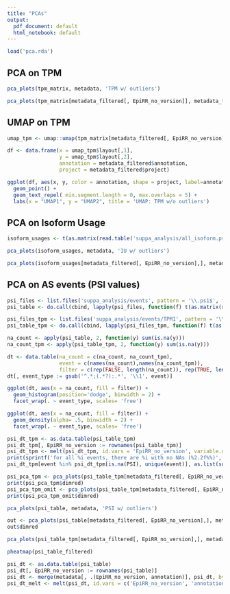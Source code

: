 ```yaml
---
title: "PCAs"
output: 
  pdf_document: default
  html_notebook: default
---
```


```r
load('pca.rda')
```


## PCA on TPM

```r
pca_plots(tpm_matrix, metadata, 'TPM w/ outliers')
```

```r

pca_plots(tpm_matrix[metadata_filtered[, EpiRR_no_version]], metadata_filtered, 'TPM w/o outliers')
```

## UMAP on TPM

```r
umap_tpm <- umap::umap(tpm_matrix[metadata_filtered[, EpiRR_no_version]])

df <- data.frame(x = umap_tpm$layout[,1],
                 y = umap_tpm$layout[,2],
                 annotation = metadata_filtered$annotation,
                 project = metadata_filtered$project)

ggplot(df, aes(x, y, color = annotation, shape = project, label=annotation)) +
  geom_point() +
  geom_text_repel( min.segment.length = 0, max.overlaps = 5) +
  labs(x = "UMAP1", y = "UMAP2", title = 'UMAP: TPM w/o outliers')
```

## PCA on Isoform Usage

```r
isoform_usages <- t(as.matrix(read.table('suppa_analysis/all_isoform.psi', header=TRUE, sep="\t")))

pca_plots(isoform_usages, metadata, 'IU w/ outliers')
```

```r
pca_plots(isoform_usages[metadata_filtered[, EpiRR_no_version],], metadata_filtered, 'IU w/o outliers')
```

## PCA on AS events (PSI values)

```r
psi_files <- list.files('suppa_analysis/events', pattern = '\\.psi$', full.names = TRUE)
psi_table <- do.call(cbind, lapply(psi_files, function(f) t(as.matrix(read.table(f, header=TRUE, sep="\t")))))

psi_files_tpm <- list.files('suppa_analysis/events/TPM1', pattern = '\\.psi$', full.names = TRUE)
psi_table_tpm <- do.call(cbind, lapply(psi_files_tpm, function(f) t(as.matrix(read.table(f, header=TRUE, sep="\t")))))
```

```r
na_count <- apply(psi_table, 2, function(y) sum(is.na(y)))
na_count_tpm <- apply(psi_table_tpm, 2, function(y) sum(is.na(y)))

dt <- data.table(na_count = c(na_count, na_count_tpm),
                 event = c(names(na_count),names(na_count_tpm)),
                 filter = c(rep(FALSE, length(na_count)), rep(TRUE, length(na_count))))
dt[, event_type := gsub('^.*;(.*?):.*', '\\1', event)]

ggplot(dt, aes(x = na_count, fill = filter)) + 
  geom_histogram(position='dodge', binwidth = 2) +
  facet_wrap(. ~ event_type, scales= 'free')

ggplot(dt, aes(x = na_count, fill = filter)) + 
  geom_density(alpha= .5, binwidth = 2) +
  facet_wrap(. ~ event_type, scales= 'free')
```

```r
psi_dt_tpm <- as.data.table(psi_table_tpm)
psi_dt_tpm[, EpiRR_no_version := rownames(psi_table_tpm)]
psi_dt_tpm <- melt(psi_dt_tpm, id.vars = 'EpiRR_no_version', variable.name = 'event', value.name = 'PSI')
print(sprintf('for all %i events, there are %i with no NAs (%2.2f%%)', psi_dt_tpm[, uniqueN(event)], psi_dt_tpm[, .(no_na = all(!is.na(PSI))), by=event][, sum(no_na)], 100 * psi_dt_tpm[, .(no_na = all(!is.na(PSI))), by=event][, sum(no_na)] / psi_dt_tpm[, uniqueN(event)] ))
psi_dt_tpm[event %in% psi_dt_tpm[is.na(PSI), unique(event)], as.list(summary(PSI)), by = event]
```

```r
psi_pca_tpm <- pca_plots(psi_table_tpm[metadata_filtered[, EpiRR_no_version],], metadata_filtered, 'PSI w/o outliers w/ TPM filter setting NAs to 0')
print(psi_pca_tpm$dimred)
psi_pca_tpm_omit <- pca_plots(psi_table_tpm[metadata_filtered[, EpiRR_no_version],], metadata_filtered, 'PSI w/o outliers w/ TPM filter ommitting events with NAs', na.omit = TRUE)
print(psi_pca_tpm_omit$dimred)
```

```r
pca_plots(psi_table, metadata, 'PSI w/ outliers')
```

```r
out <- pca_plots(psi_table[metadata_filtered[, EpiRR_no_version],], metadata_filtered, 'PSI w/o outliers')
out$dimred
```

```r
pca_plots(psi_table_tpm[metadata_filtered[, EpiRR_no_version],], metadata_filtered, 'PSI w/o outliers w/ TPM filter')
```

```r
pheatmap(psi_table_filtered)
```

```r
psi_dt <- as.data.table(psi_table)
psi_dt[, EpiRR_no_version := rownames(psi_table)]
psi_dt <- merge(metadata[, .(EpiRR_no_version, annotation)], psi_dt, by ='EpiRR_no_version')
psi_dt_melt <- melt(psi_dt, id.vars = c('EpiRR_no_version', 'annotation'), variable = 'event', value = 'PSI')
```
